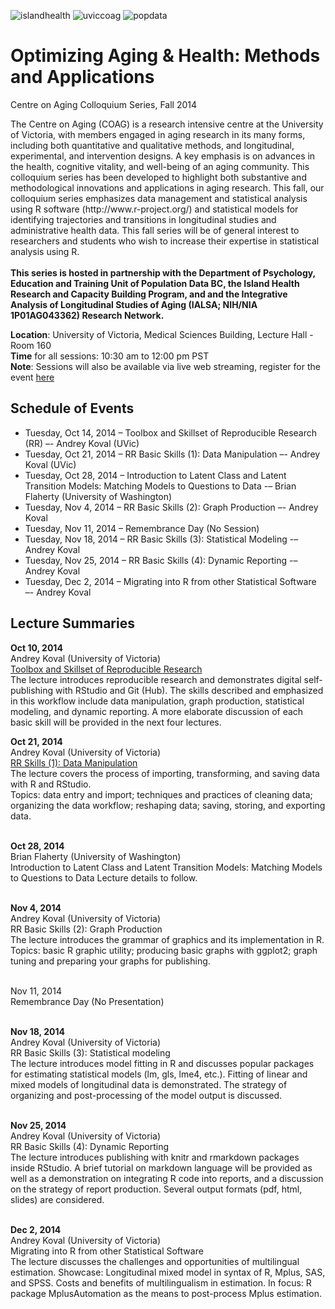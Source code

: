![islandhealth][islandhealth] ![uviccoag][uviccoag] ![popdata][popdata]  

Optimizing Aging & Health: Methods and Applications
===
Centre on Aging Colloquium Series, Fall 2014  


The Centre on Aging (COAG) is a research intensive centre at the University of Victoria, with members 
engaged in aging research in its many forms, including both quantitative and qualitative methods, and 
longitudinal, experimental, and intervention designs. A key emphasis is on advances in the health, 
cognitive vitality, and well-being of an aging community. This colloquium series has been developed to 
highlight both substantive and methodological innovations and applications in aging research. This fall, 
our colloquium series emphasizes data management and statistical analysis using R software
(http://www.r-project.org/) and statistical models for identifying trajectories and transitions in 
longitudinal studies and administrative health data. This fall series will be of general interest to 
researchers and students who wish to increase their expertise in statistical analysis using R.    
 </br>
**This series is hosted in partnership with the Department of Psychology, Education and Training Unit of 
Population Data BC, the Island Health Research and Capacity Building Program, and and the Integrative 
Analysis of Longitudinal Studies of Aging (IALSA; NIH/NIA 1P01AG043362) Research Network.**
</br>

**Location**: University of Victoria, Medical Sciences Building, Lecture Hall - Room 160  
**Time** for all sessions: 10:30 am to 12:00 pm PST  
**Note**: Sessions will also be available via live web streaming, register for the event  [here](http://conferences.uvic.ca/index.php/coag/coagevents)
 
 
## Schedule of Events
  
- Tuesday, Oct 14, 2014 -- Toolbox and Skillset of Reproducible Research (RR) –- Andrey Koval (UVic)  
- Tuesday, Oct 21, 2014 -- RR Basic Skills (1): Data Manipulation –- Andrey Koval (UVic)  
- Tuesday, Oct 28, 2014 -- Introduction to Latent Class and Latent Transition Models: Matching Models to
 Questions to Data -– Brian Flaherty (University of Washington)  
- Tuesday, Nov 4, 2014 -- RR Basic Skills (2): Graph Production –- Andrey Koval  
- Tuesday, Nov 11, 2014 -- Remembrance Day (No Session)  
- Tuesday, Nov 18, 2014 -- RR Basic Skills (3): Statistical Modeling -– Andrey Koval  
- Tuesday, Nov 25, 2014 -- RR Basic Skills (4): Dynamic Reporting -– Andrey Koval  
- Tuesday, Dec 2, 2014 -- Migrating into R from other Statistical Software –- Andrey Koval  

## Lecture Summaries


**Oct 10, 2014**  
Andrey Koval (University of Victoria)  
[Toolbox and Skillset of Reproducible Research][lecture1]   
The lecture introduces reproducible research and demonstrates digital self-publishing with RStudio and Git (Hub). The skills described and emphasized in this workflow include data manipulation, graph production, statistical modeling, and dynamic reporting. A more elaborate discussion of each basic skill will be provided in the next four lectures.    

**Oct 21, 2014**    
Andrey Koval (University of Victoria)  
[RR Skills (1): Data Manipulation][lecture2]        
The lecture covers the process of importing, transforming, and saving data with R and RStudio.   
Topics: data entry and import; techniques and practices of cleaning data; organizing the data workflow; 
reshaping data; saving, storing, and exporting data.     

</br>
**Oct 28, 2014**  
Brian Flaherty (University of Washington)  
Introduction to Latent Class and Latent Transition Models: Matching Models to Questions to Data
Lecture details to follow.  

</br>
**Nov 4, 2014**  
Andrey Koval (University of Victoria)  
RR Basic Skills (2): Graph Production  
The lecture introduces the grammar of graphics and its implementation in R.   
Topics: basic R graphic utility; producing basic graphs with ggplot2; graph tuning and preparing your 
graphs for publishing.   

</br>
Nov 11, 2014    
Remembrance Day (No Presentation)    

</br>
**Nov 18, 2014**   
Andrey Koval (University of Victoria)    
RR Basic Skills (3): Statistical modeling    
The lecture introduces model fitting in R and discusses popular packages for estimating statistical 
models (lm, gls, lme4, etc.). Fitting of linear and mixed models of longitudinal data is demonstrated. 
The strategy of organizing and post-processing of the model output is discussed.   

</br>
**Nov 25, 2014**  
Andrey Koval (University of Victoria)  
RR Basic Skills (4): Dynamic Reporting  
The lecture introduces publishing with knitr and rmarkdown packages inside RStudio. A brief tutorial on 
markdown language will be provided as well as a demonstration on integrating R code into reports, and 
a discussion on the strategy of report production. Several output formats (pdf, html, slides) are 
considered.     

</br>
**Dec 2, 2014**  
Andrey Koval (University of Victoria)  
Migrating into R from other Statistical Software  
The lecture discusses the challenges and opportunities of multilingual estimation. 
Showcase: Longitudinal mixed model in syntax of R, Mplus, SAS, and SPSS. Costs and benefits of 
multilingualism in estimation. In focus: R package MplusAutomation as the means to post-process Mplus 
estimation.  

[islandhealth]:./images/island_health_logo_full.jpg  
[uviccoag]:./images/CentreOnAgingLogo.gif  
[popdata]:./images/populationDataBc.jpg  
[lecture1]:./2014-10-14-Toolbox-and-Skillset.html
[lecture2]:./2014-10-21-Data-Manipulation.html
